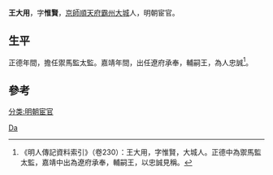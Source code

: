 {{Otheruses|other=名为王大用的其他人物|王大用}}
{{Otheruses|other=名为王惟賢的其他人物|王惟賢}}

'''王大用'''，字'''惟賢'''，[[京師|京師]][[順天府|順天府]][[霸州|霸州]][[大城縣|大城]]人，明朝宦官。

== 生平 ==
正德年間，擔任禦馬監太監。嘉靖年間，出任遼府承奉，輔嗣王，為人忠誠<ref>《明人傳記資料索引》（卷230）：王大用，字惟賢，大城人。正德中為禦馬監太監，嘉靖中出為遼府承奉，輔嗣王，以忠誠見稱。</ref>。

== 參考 ==
{{reflist}}

{{Authority control}}
{{DEFAULTSORT:Wang王}}
[[Category:王姓|Da]]
[[分类:明朝宦官|分类:明朝宦官]]

{{明朝人物小作品}}